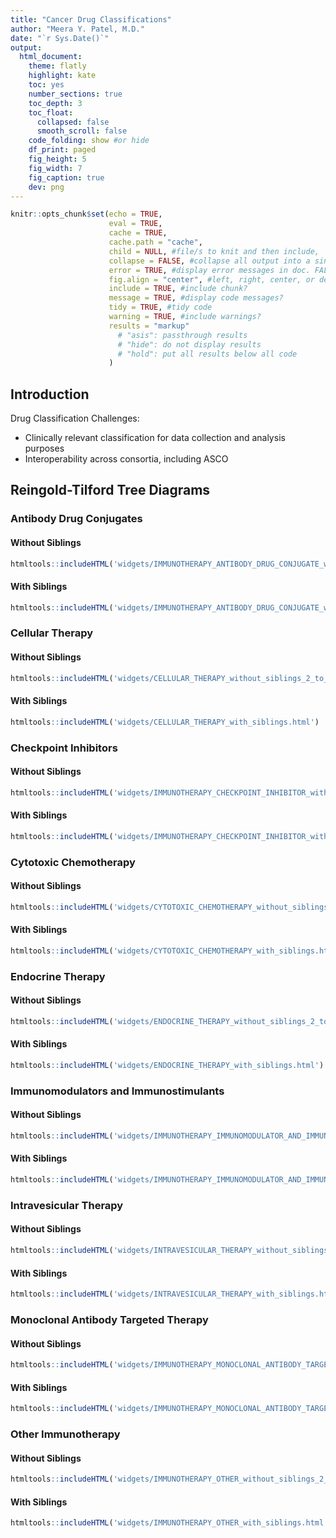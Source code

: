 ```yaml
---
title: "Cancer Drug Classifications"
author: "Meera Y. Patel, M.D."
date: "`r Sys.Date()`"
output: 
  html_document:
    theme: flatly
    highlight: kate  
    toc: yes
    number_sections: true
    toc_depth: 3 
    toc_float: 
      collapsed: false  
      smooth_scroll: false
    code_folding: show #or hide
    df_print: paged
    fig_height: 5 
    fig_width: 7 
    fig_caption: true
    dev: png
---
```


```r
knitr::opts_chunk$set(echo = TRUE,
                      eval = TRUE,
                      cache = TRUE,
                      cache.path = "cache",
                      child = NULL, #file/s to knit and then include,
                      collapse = FALSE, #collapse all output into a single block,
                      error = TRUE, #display error messages in doc. FALSE stops render when error is thrown
                      fig.align = "center", #left, right, center, or default
                      include = TRUE, #include chunk?
                      message = TRUE, #display code messages?
                      tidy = TRUE, #tidy code 
                      warning = TRUE, #include warnings?
                      results = "markup"
                        # "asis": passthrough results
                        # "hide": do not display results 
                        # "hold": put all results below all code
                      )
```
  
  
## Introduction  

Drug Classification Challenges:  

- Clinically relevant classification for data collection and analysis purposes   
- Interoperability across consortia, including ASCO   




## Reingold-Tilford Tree Diagrams  

### Antibody Drug Conjugates  


#### Without Siblings  

```r
htmltools::includeHTML('widgets/IMMUNOTHERAPY_ANTIBODY_DRUG_CONJUGATE_without_siblings_2_to_2.html')
```



#### With Siblings  

```r
htmltools::includeHTML('widgets/IMMUNOTHERAPY_ANTIBODY_DRUG_CONJUGATE_with_siblings.html')
```



### Cellular Therapy  


#### Without Siblings  

```r
htmltools::includeHTML('widgets/CELLULAR_THERAPY_without_siblings_2_to_2.html')
```



#### With Siblings  

```r
htmltools::includeHTML('widgets/CELLULAR_THERAPY_with_siblings.html')
```



### Checkpoint Inhibitors  


#### Without Siblings  

```r
htmltools::includeHTML('widgets/IMMUNOTHERAPY_CHECKPOINT_INHIBITOR_without_siblings_2_to_2.html')
```



#### With Siblings  

```r
htmltools::includeHTML('widgets/IMMUNOTHERAPY_CHECKPOINT_INHIBITOR_with_siblings.html')
```



### Cytotoxic Chemotherapy  


#### Without Siblings  

```r
htmltools::includeHTML('widgets/CYTOTOXIC_CHEMOTHERAPY_without_siblings_2_to_2.html')
```



#### With Siblings  

```r
htmltools::includeHTML('widgets/CYTOTOXIC_CHEMOTHERAPY_with_siblings.html')
```



### Endocrine Therapy  


#### Without Siblings  

```r
htmltools::includeHTML('widgets/ENDOCRINE_THERAPY_without_siblings_2_to_2.html')
```



#### With Siblings  

```r
htmltools::includeHTML('widgets/ENDOCRINE_THERAPY_with_siblings.html')
```



### Immunomodulators and Immunostimulants  


#### Without Siblings  

```r
htmltools::includeHTML('widgets/IMMUNOTHERAPY_IMMUNOMODULATOR_AND_IMMUNOSTIMULANTS_EXCLUDING_IMMUNOSUPPRESSANTS_without_siblings_2_to_2.html')
```



#### With Siblings  

```r
htmltools::includeHTML('widgets/IMMUNOTHERAPY_IMMUNOMODULATOR_AND_IMMUNOSTIMULANTS_EXCLUDING_IMMUNOSUPPRESSANTS_with_siblings.html')
```



### Intravesicular Therapy  


#### Without Siblings  

```r
htmltools::includeHTML('widgets/INTRAVESICULAR_THERAPY_without_siblings_2_to_2.html')
```



#### With Siblings  

```r
htmltools::includeHTML('widgets/INTRAVESICULAR_THERAPY_with_siblings.html')
```



### Monoclonal Antibody Targeted Therapy  


#### Without Siblings  

```r
htmltools::includeHTML('widgets/IMMUNOTHERAPY_MONOCLONAL_ANTIBODY_TARGETED_THERAPY_without_siblings_2_to_2.html')
```



#### With Siblings  

```r
htmltools::includeHTML('widgets/IMMUNOTHERAPY_MONOCLONAL_ANTIBODY_TARGETED_THERAPY_with_siblings.html')
```



### Other Immunotherapy  


#### Without Siblings  

```r
htmltools::includeHTML('widgets/IMMUNOTHERAPY_OTHER_without_siblings_2_to_2.html')
```



#### With Siblings  

```r
htmltools::includeHTML('widgets/IMMUNOTHERAPY_OTHER_with_siblings.html')
```

